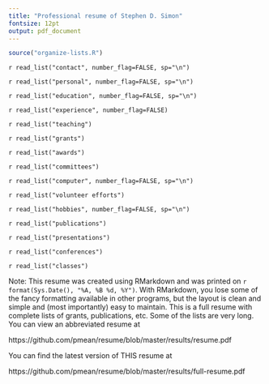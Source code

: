 ```yaml
---
title: "Professional resume of Stephen D. Simon"
fontsize: 12pt
output: pdf_document
---
```


```r
source("organize-lists.R")
```

`r read_list("contact", number_flag=FALSE, sp="\n")`

`r read_list("personal", number_flag=FALSE, sp="\n")`

`r read_list("education", number_flag=FALSE, sp="\n")`

`r read_list("experience", number_flag=FALSE)`

`r read_list("teaching")`

`r read_list("grants")`

`r read_list("awards")`

`r read_list("committees")`

`r read_list("computer", number_flag=FALSE, sp="\n")`

`r read_list("volunteer efforts")`

`r read_list("hobbies", number_flag=FALSE, sp="\n")`

`r read_list("publications")`

`r read_list("presentations")`

`r read_list("conferences")`

`r read_list("classes")`

Note: This resume was created using RMarkdown and was printed on `r format(Sys.Date(), "%A, %B %d, %Y")`. With RMarkdown, you lose some of the fancy formatting available in other programs, but the layout is clean and simple and (most importantly) easy to maintain. This is a full resume with complete lists of grants, publications, etc. Some of the lists are very long. You can view an abbreviated resume at

https://github.com/pmean/resume/blob/master/results/resume.pdf

You can find the latest version of THIS resume at

https://github.com/pmean/resume/blob/master/results/full-resume.pdf
